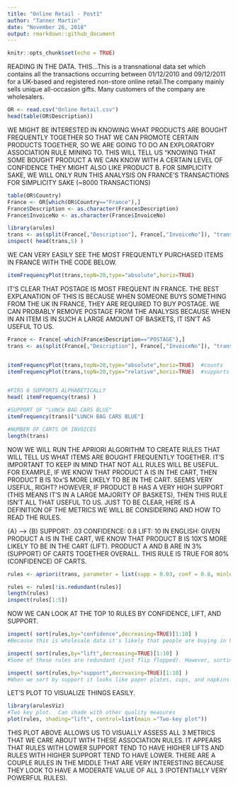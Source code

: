 ---
title: "Online Retail - Post1"
author: "Tanner Martin"
date: "November 26, 2018"
output: rmarkdown::github_document
---

```{r setup, include=FALSE}
knitr::opts_chunk$set(echo = TRUE)
```


READING IN THE DATA. THIS...This is a transnational data set which contains all the transactions occurring between 01/12/2010 and 09/12/2011 for a UK-based and registered non-store online retail.The company mainly sells unique all-occasion gifts. Many customers of the company are wholesalers.
```{r}
OR <- read.csv("Online Retail.csv")
head(table(OR$Description))

```

WE MIGHT BE INTERESTED IN KNOWING WHAT PRODUCTS ARE BOUGHT FREQUENTLY TOGETHER SO THAT WE CAN PROMOTE CERTAIN PRODUCTS TOGETHER, SO WE ARE GOING TO DO AN EXPLORATORY ASSOCIATION RULE MINING TO. THIS WILL TELL US "KNOWING THAT SOME BOUGHT PRODUCT A WE CAN KNOW WITH A CERTAIN LEVEL OF CONFIDENCE THEY MIGHT ALSO LIKE PRODUCT B. FOR SIMPLICITY SAKE, WE WILL ONLY RUN THIS ANALYSIS ON FRANCE'S TRANSACTIONS FOR SIMPLICITY SAKE (~8000 TRANSACTIONS)
```{r}
table(OR$Country)
France <- OR[which(OR$Country=="France"),]
France$Description <- as.character(France$Description)
France$InvoiceNo <- as.character(France$InvoiceNo)

library(arules)
trans <- as(split(France[,"Description"], France[,"InvoiceNo"]), "transactions")
inspect( head(trans,5) )

```

WE CAN VERY EASILY SEE THE MOST FREQUENTLY PURCHASED ITEMS IN FRANCE WITH THE CODE BELOW.
```{r}

itemFrequencyPlot(trans,topN=20,type="absolute",horiz=TRUE)

```

IT'S CLEAR THAT POSTAGE IS MOST FREQUENT IN FRANCE. THE BEST EXPLANATION OF THIS IS BECAUSE WHEN SOMEONE BUYS SOMETHING FROM THE UK IN FRANCE, THEY ARE REQUIRED TO BUY POSTAGE. WE CAN PROBABLY REMOVE POSTAGE FROM THE ANALYSIS BECAUSE WHEN IN AN ITEM IS IN SUCH A LARGE AMOUNT OF BASKETS, IT ISN'T AS USEFUL TO US.
```{r}

France <- France[-which(France$Description=="POSTAGE"),]
trans <- as(split(France[,"Description"], France[,"InvoiceNo"]), "transactions")


itemFrequencyPlot(trans,topN=20,type="absolute",horiz=TRUE)  #counts
itemFrequencyPlot(trans,topN=20,type="relative",horiz=TRUE)  #supports


#FIRS 6 SUPPORTS ALPHABETICALLY
head( itemFrequency(trans) )

#SUPPORT OF "LUNCH BAG CARS BLUE"
itemFrequency(trans)["LUNCH BAG CARS BLUE"] 

#NUMBER OF CARTS OR INVOICES
length(trans)


```

NOW WE WILL RUN THE APRIORI ALGORITHM TO CREATE RULES THAT WILL TELL US WHAT ITEMS ARE BOUGHT FREQUENTLY TOGETHER. IT'S IMPORTANT TO KEEP IN MIND THAT NOT ALL RULES WILL BE USEFUL. FOR EXAMPLE, IF WE KNOW THAT PRODUCT A IS IN THE CART, THEN PRODUCT B IS 10x'S MORE LIKELY TO BE IN THE CART. SEEMS VERY USEFUL, RIGHT? HOWEVER, IF PRODUCT B HAS A VERY HIGH SUPPORT (THIS MEANS IT'S IN A LARGE MAJORITY OF BASKETS), THEN THIS RULE ISN'T ALL THAT USEFUL TO US. JUST TO BE CLEAR, HERE IS A DEFINITION OF THE METRICS WE WILL BE CONSIDERING AND HOW TO READ THE RULES.

{A} --> {B} SUPPORT: .03 CONFIDENCE: 0.8 LIFT: 10
IN ENGLISH: GIVEN PRODUCT A IS IN THE CART, WE KNOW THAT PRODUCT B IS 10X'S MORE LIKELY TO BE IN THE CART (LIFT). PRODUCT A AND B ARE IN 3% (SUPPORT) OF CARTS TOGETHER OVERALL. THIS RULE IS TRUE FOR 80% (CONFIDENCE) OF CARTS.
```{r}

rules <- apriori(trans, parameter = list(supp = 0.03, conf = 0.8, minlen=2, maxlen=4),control=list(verbose=FALSE))

rules <- rules[!is.redundant(rules)]
length(rules)
inspect(rules[1:5])


```

NOW WE CAN LOOK AT THE TOP 10 RULES BY CONFIDENCE, LIFT, AND SUPPORT.
```{r}

inspect( sort(rules,by="confidence",decreasing=TRUE)[1:10] )
#Because this is wholesale data it's likely that people are buying in higher quantities than they'd buy on a regular online store. Most of these rules appear to be paper plates, napkins, and cups that are involved. This first rule is interesting because of how high the lift is. These first 7 rules involve pretty much all similar products: paper plates, cups, and napkins. This first rule is interesting because of how high the lift is with a 100% confidence.

inspect( sort(rules,by="lift",decreasing=TRUE)[1:10] )
#Some of these rules are redundant (just flip flopped). However, sorting by lift shoes us some interesting rules that don't involve only party supplies. It seems that if someone has a dolly or woodland backpack, then they are 24x's more likely to also have the other version. The 3rd rule is interesting because it has a high lift, high confidence, and relatively high support (3%). This rule looks like someone is buying a Dolly kitchen set.

inspect( sort(rules,by="support",decreasing=TRUE)[1:10] )
#When we sort by support it looks like paper plates, cups, and napkins dominate the analysis. Rule 10 is one we haven't seen yet. Alarm clock's are being bought in bulk in different colors.


```

LET'S PLOT TO VISUALIZE THINGS EASILY.
```{r}

library(arulesViz)
#Two key plot.  Can shade with other quality measures
plot(rules, shading="lift", control=list(main ="Two-key plot"))


```

THIS PLOT ABOVE ALLOWS US TO VISUALLY ASSESS ALL 3 METRICS THAT WE CARE ABOUT WITH THESE ASSOCIATION RULES. IT APPEARS THAT RULES WITH LOWER SUPPORT TEND TO HAVE HIGHER LIFTS AND RULES WITH HIGHER SUPPORT TEND TO HAVE LOWER. THERE ARE A COUPLE RULES IN THE MIDDLE THAT ARE VERY INTERESTING BECAUSE THEY LOOK TO HAVE A MODERATE VALUE OF ALL 3 (POTENTIALLY VERY POWERFUL RULES).
